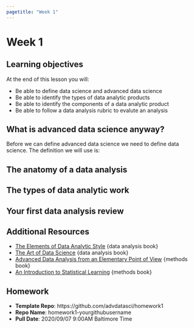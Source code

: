 ```yaml
--- 
pagetitle: "Week 1"
---
```


# Week 1

## Learning objectives

:::keyidea
At the end of this lesson you will:

* Be able to define data science and advanced data science
* Be able to identify the types of data analytic products
* Be able to identify the components of a data analytic product
* Be able to follow a data analysis rubric to evalute an analysis 

:::


## What is advanced data science anyway?

Before we can define advanced data science we need to define data science. The definition we will use is: 



## The anatomy of a data analysis

## The types of data analytic work 

## Your first data analysis review 


## Additional Resources

:::resources
* [The Elements of Data Analytic Style](https://leanpub.com/datastyle) {data analysis book}
* [The Art of Data Science](https://leanpub.com/artofdatascience) {data analysis book}
* [Advanced Data Analysis from an Elementary Point of View](http://www.stat.cmu.edu/~cshalizi/ADAfaEPoV/) {methods book}
* [An Introduction to Statistical Learning](http://faculty.marshall.usc.edu/gareth-james/ISL/) {methods book}
:::

## Homework 

:::homework
* __Template Repo__: https://github.com/advdatasci/homework1 
* __Repo Name__: homework1-yourgithubusername
* __Pull Date__: 2020/09/07 9:00AM Baltimore Time 
:::